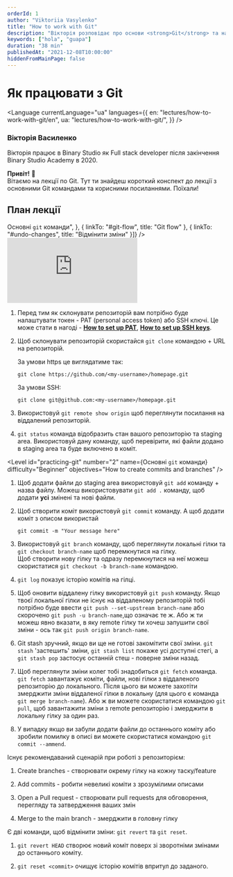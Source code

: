 ```yaml
---
orderId: 1
author: "Viktoriia Vasylenko"
title: "How to work with Git"
description: "Вікторія розповідає про основи <strong>Git</strong> та найбільш поширені команди. А також показує весь процес роботи з Git: від клонування репозиторію до створення пул-реквестів."
keywords: ["hola", "guapa"]
duration: "38 min"
publishedAt: "2021-12-08T10:00:00"
hiddenFromMainPage: false
---
```



<div>
  <h1>
    <strong>Як працювати з Git</strong>
  </h1>
</div>

<Language
  currentLanguage="ua"
  languages={{
    en: "lectures/how-to-work-with-git/en",
    ua: "lectures/how-to-work-with-git/",
  }}
/>

<div>
  <div className="author">
      <Avatar name="Viktoriia Vasylenko" />
      <div className="profile">
        <h3 className="name">Вікторія Василенко</h3>
        <p className="about">
          Вікторія працює в Binary Studio як Full stack developer після закінчення Binary Studio Academy в 2020.
        </p>
      </div>
    </div>
  <div className="bubble" style={{ margin: "-0.5em 1em 1em"}}>
    <strong>Привіт!</strong> 👋<br />Вітаємо на лекції по Git. Тут ти знайдеш короткий конспект до лекції з основними Git командами та корисними посиланнями. Поїхали!
  </div>
</div>

<div id="table-of-contents" className="table-of-contents" style={{ marginTop: 2 + "em"}}>
  <h2><strong>План лекції</strong></h2>
  <TimelineOfContents timeline={[{
    linkTo: "#setting-up-the-repository",
    title: "Налаштування репозиторію"
  }, {
    linkTo: "#practicing-git",
    title: "<span>Основні <code>git</code> команди</span>",
  }, {
    linkTo: "#git-flow",
    title: "Git flow"
  },  {
    linkTo: "#undo-changes",
    title: "Відмінити зміни"
  }]} />
</div>

<VideoWrapper duration="38m 2s">
  <iframe src="https://www.youtube.com/embed/HJ7NW6zatXo" frameBorder="0" allow="accelerometer; autoplay; clipboard-write; encrypted-media; gyroscope; picture-in-picture" allowFullScreen></iframe>
</VideoWrapper>

<Level id="setting-up-the-repository" number="1" name="Налаштування репозиторію" difficulty="Beginner" objectives="How to create and clone the repo" />

1. Перед тим як склонувати репозиторій вам потрібно буде налаштувати токен - PAT (personal access token) або SSH ключі. 
   Це може стати в нагоді -
   <a href="https://docs.github.com/en/authentication/keeping-your-account-and-data-secure/creating-a-personal-access-token"><strong>How to set up PAT</strong></a>, 
   <a href="https://docs.github.com/en/authentication/connecting-to-github-with-ssh"><strong>How to set up SSH keys</strong></a>.  

2. Щоб склонувати репозиторій скористайся `git clone` командою + URL на репозиторій.  

   За умови https це виглядатиме так:  
   ```
   git clone https://github.com/<my-username>/homepage.git
   ``` 
   За умови SSH: 
   ```
   git clone git@github.com:<my-username>/homepage.git
   ``` 

3. Використовуй `git remote show origin` щоб переглянути посилання на віддалений репозиторій.

4. `git status` команда відобразить стан вашого репозиторію та staging area. 
   Використовуй дану команду, щоб перевірити, які файли додано в staging area та буде включено в коміт.


<Level id="practicing-git" number="2" name={<span>Основні <code>git</code> команди</span>} difficulty="Beginner" objectives="How to create commits and branches"  />

1. Щоб додати файли до staging area використовуй `git add` команду + назва файлу. 
   Можеш використовувати `git add .` команду, щоб додати <strong>усі</strong> змінені та нові файли.  

2. Щоб створити коміт використовуй `git commit` команду. А щоб додати коміт з описом використай
   ```
   git commit -m "Your message here"
   ```  

3. Використовуй `git branch` команду, щоб переглянути локальні гілки та `git checkout branch-name` щоб перемкнутися на гілку.  
   Щоб створити нову гілку та одразу перемкнутися на неї можеш скористатися `git checkout -b branch-name` командою.  

4. `git log` показує історію комітів на гілці.  

5. Щоб оновити віддалену гілку використовуй `git push` команду. 
   Якщо твоєї локальної гілки не існує на віддаленому репозиторій тобі потрібно буде ввести `git push --set-upstream branch-name` 
   або скорочено `git push -u branch-name`,що означає те ж. Або ж ти можеш явно вказати, в яку remote гілку ти хочеш запушити свої зміни - ось так `git push origin branch-name`.  

6. Git stash зручний, якщо ви ще не готові закомітити свої зміни. `git stash` 'застешить' зміни, `git stash list` покаже усі доступні стегі, 
   а `git stash pop` застосує останній стеш - поверне зміни назад.

7. Щоб переглянути зміни колег тобі знадобиться `git fetch` команда. `git fetch` завантажує
   коміти, файли, нові гілки з віддаленого репозиторію до локального. Після цього ви можете захотіти 
   змерджити зміни віддаленої гілки в локальну (для цього є команда  `git merge branch-name`).
   Або ж ви можете скористатися командою `git pull`, щоб завантажити зміни з remote репозиторію і змерджити в локальну гілку за один раз.

8. У випадку якщо ви забули додати файли до останнього коміту або зробили помилку в описі ви можете скористатися командою `git commit --ammend`. 
 
<Level id="git-flow" number="3" name="Git flow" difficulty="Intermediate" objectives="How to create pull requests" />

Існує рекомендаваний сценарій при роботі з репозиторієм:  

1. Create branches - створювати окрему гілку на кожну таску/feature  

2. Add commits - робити невеликі коміти з зрозумілими описами 

3. Open a Pull request - створювати pull requests для обговорення, перегляду та затвердження ваших змін

4. Merge to the main branch - змерджити в головну гілку


<Level id="undo-changes" number="4" name="Відмінити зміни" difficulty="Hard" objectives="How to revert or reset commits" />

Є дві команди, щоб відмінити зміни: `git revert` та `git reset`.

1. `git revert HEAD` створює новий коміт поверх зі зворотніми змінами до останнього коміту.

2. `git reset <commit>` очищує історію комітів впритул до заданого.

